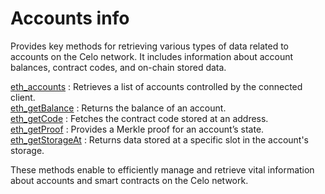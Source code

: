 
<Meta
  title="Accounts info | dRPC"
  description="Provides key methods for retrieving various types of data related to accounts on the Celo network. It includes information about account balances, contract codes, and on-chain stored data"
/>
# Accounts info

Provides key methods for retrieving various types of data related to accounts on the Celo network. It includes information about account balances, contract codes, and on-chain stored data.

[eth_accounts](/celo-api/accountinfo/eth_accounts) : Retrieves a list of accounts controlled by the connected client. \
[eth_getBalance](/celo-api/accountinfo/eth_getBalance) : Returns the balance of an account. \
[eth_getCode](/celo-api/accountinfo/eth_getCode) : Fetches the contract code stored at an address. \
[eth_getProof](/celo-api/accountinfo/eth_getProof) : Provides a Merkle proof for an account’s state. \
[eth_getStorageAt](/celo-api/accountinfo/eth_getStorageAt) : Returns data stored at a specific slot in the account's storage.

These methods enable to efficiently manage and retrieve vital information about accounts and smart contracts on the Celo network.

<Space h={16} />
<GetStarted />
